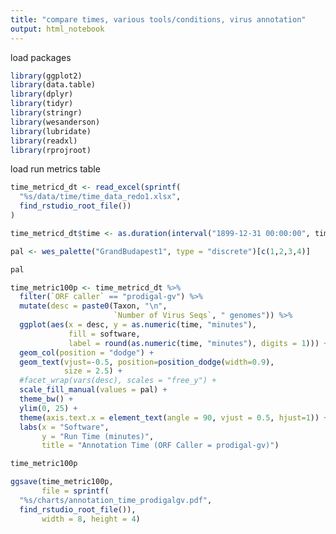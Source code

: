 ```yaml
---
title: "compare times, various tools/conditions, virus annotation"
output: html_notebook
---
```


load packages
```r
library(ggplot2)
library(data.table)
library(dplyr)
library(tidyr)
library(stringr)
library(wesanderson)
library(lubridate)
library(readxl)
library(rprojroot)
```


load run metrics table
```r
time_metricd_dt <- read_excel(sprintf(
  "%s/data/time/time_data_redo1.xlsx",
  find_rstudio_root_file())
)

time_metricd_dt$time <- as.duration(interval("1899-12-31 00:00:00", time_metricd_dt$time))
```

```r
pal <- wes_palette("GrandBudapest1", type = "discrete")[c(1,2,3,4)]

pal
```

```r
time_metric100p <- time_metricd_dt %>%
  filter(`ORF caller` == "prodigal-gv") %>%
  mutate(desc = paste0(Taxon, "\n", 
                       `Number of Virus Seqs`, " genomes")) %>%
  ggplot(aes(x = desc, y = as.numeric(time, "minutes"),
             fill = software,
             label = round(as.numeric(time, "minutes"), digits = 1))) +
  geom_col(position = "dodge") +
  geom_text(vjust=-0.5, position=position_dodge(width=0.9),
            size = 2.5) +
  #facet_wrap(vars(desc), scales = "free_y") +
  scale_fill_manual(values = pal) +
  theme_bw() +
  ylim(0, 25) +
  theme(axis.text.x = element_text(angle = 90, vjust = 0.5, hjust=1)) +
  labs(x = "Software",
       y = "Run Time (minutes)",
       title = "Annotation Time (ORF Caller = prodigal-gv)")

time_metric100p

ggsave(time_metric100p,
       file = sprintf(
  "%s/charts/annotation_time_prodigalgv.pdf",
  find_rstudio_root_file()),
       width = 8, height = 4)
```












